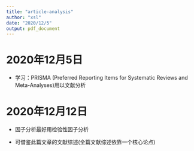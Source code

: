 ---
title: "article-analysis"
author: "xsl"
date: "2020/12/5"
output: pdf_document
---

# 2020年12月5日

- 学习：PRISMA (Preferred Reporting Items for Systematic Reviews and Meta-Analyses)用以文献分析

# 2020年12月12日

- 因子分析最好用检验性因子分析

- 可借鉴此篇文章的文献综述(全篇文献综述依靠一个核心论点)





